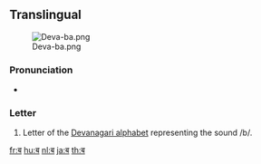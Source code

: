 {{also|व}}
==Translingual==
[[File:Deva-ba.png|thumb]]

===Pronunciation===
* {{IPA|/bə/|lang=mul}}

===Letter===
{{mul-deva|ba}}

# Letter of the [[Devanagari alphabet]] representing the sound /b/.

[[fr:ब]]
[[hu:ब]]
[[nl:ब]]
[[ja:ब]]
[[th:ब]]